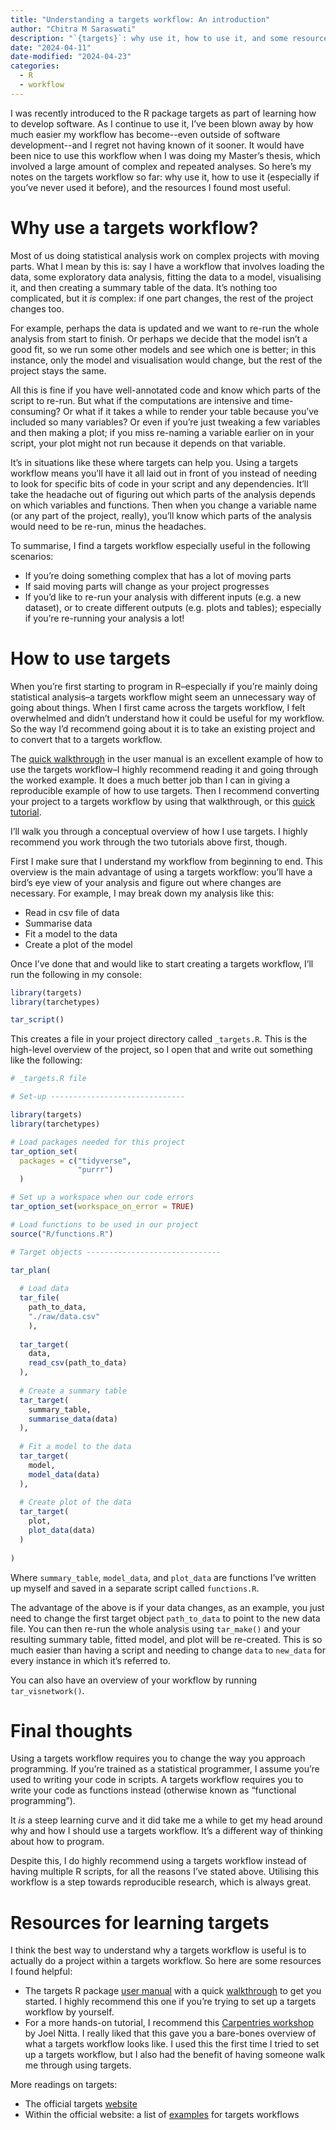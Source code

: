 ```yaml
---
title: "Understanding a targets workflow: An introduction"
author: "Chitra M Saraswati"
description: "`{targets}`: why use it, how to use it, and some resources to get you started. (Hint: reduce the mental burden of figuring out which step of the analysis you're on.)"
date: "2024-04-11"
date-modified: "2024-04-23"
categories:
  - R
  - workflow
---
```


I was recently introduced to the R package targets as part of learning how to develop software. As I continue to use it, I've been blown away by how much easier my workflow has become\--even outside of software development\--and I regret not having known of it sooner. It would have been nice to use this workflow when I was doing my Master's thesis, which involved a large amount of complex and repeated analyses. So here's my notes on the targets workflow so far: why use it, how to use it (especially if you've never used it before), and the resources I found most useful.

# Why use a targets workflow?

Most of us doing statistical analysis work on complex projects with moving parts. What I mean by this is: say I have a workflow that involves loading the data, some exploratory data analysis, fitting the data to a model, visualising it, and then creating a summary table of the data. It's nothing too complicated, but it *is* complex: if one part changes, the rest of the project changes too.

For example, perhaps the data is updated and we want to re-run the whole analysis from start to finish. Or perhaps we decide that the model isn't a good fit, so we run some other models and see which one is better; in this instance, only the model and visualisation would change, but the rest of the project stays the same.

All this is fine if you have well-annotated code and know which parts of the script to re-run. But what if the computations are intensive and time-consuming? Or what if it takes a while to render your table because you've included so many variables? Or even if you're just tweaking a few variables and then making a plot; if you miss re-naming a variable earlier on in your script, your plot might not run because it depends on that variable.

It's in situations like these where targets can help you. Using a targets workflow means you'll have it all laid out in front of you instead of needing to look for specific bits of code in your script and any dependencies. It'll take the headache out of figuring out which parts of the analysis depends on which variables and functions. Then when you change a variable name (or any part of the project, really), you'll know which parts of the analysis would need to be re-run, minus the headaches.

To summarise, I find a targets workflow especially useful in the following scenarios:

-   If you're doing something complex that has a lot of moving parts
-   If said moving parts will change as your project progresses
-   If you'd like to re-run your analysis with different inputs (e.g. a new dataset), or to create different outputs (e.g. plots and tables); especially if you're re-running your analysis a lot!

# How to use targets

When you're first starting to program in R--especially if you're mainly doing statistical analysis--a targets workflow might seem an unnecessary way of going about things. When I first came across the targets workflow, I felt overwhelmed and didn't understand how it could be useful for my workflow. So the way I'd recommend going about it is to take an existing project and to convert that to a targets workflow.

The [quick walkthrough](https://books.ropensci.org/targets/walkthrough.html) in the user manual is an excellent example of how to use the targets workflow--I highly recommend reading it and going through the worked example. It does a much better job than I can in giving a reproducible example of how to use targets. Then I recommend converting your project to a targets workflow by using that walkthrough, or this [quick tutorial](https://carpentries-incubator.github.io/targets-workshop/index.html).

I'll walk you through a conceptual overview of how I use targets. I highly recommend you work through the two tutorials above first, though.

First I make sure that I understand my workflow from beginning to end. This overview is the main advantage of using a targets workflow: you'll have a bird's eye view of your analysis and figure out where changes are necessary. For example, I may break down my analysis like this:

-   Read in csv file of data
-   Summarise data
-   Fit a model to the data
-   Create a plot of the model

Once I've done that and would like to start creating a targets workflow, I'll run the following in my console:

```r
library(targets)
library(tarchetypes)

tar_script()
```

This creates a file in your project directory called `_targets.R`. This is the high-level overview of the project, so I open that and write out something like the following:

```r
# _targets.R file

# Set-up ------------------------------

library(targets)
library(tarchetypes)

# Load packages needed for this project
tar_option_set(
  packages = c("tidyverse",
               "purrr")
  )

# Set up a workspace when our code errors
tar_option_set(workspace_on_error = TRUE)

# Load functions to be used in our project
source("R/functions.R")

# Target objects ------------------------------

tar_plan(
  
  # Load data
  tar_file(
    path_to_data,
    "./raw/data.csv"
    ),
    
  tar_target(
    data,
    read_csv(path_to_data)
  ),
  
  # Create a summary table
  tar_target(
    summary_table,
    summarise_data(data)
  ),
  
  # Fit a model to the data
  tar_target(
    model,
    model_data(data)
  ),
  
  # Create plot of the data
  tar_target(
    plot,
    plot_data(data)
  )
  
)

```

Where `summary_table`, `model_data`, and `plot_data` are functions I've written up myself and saved in a separate script called `functions.R`.

The advantage of the above is if your data changes, as an example, you just need to change the first target object `path_to_data` to point to the new data file. You can then re-run the whole analysis using `tar_make()` and your resulting summary table, fitted model, and plot will be re-created. This is so much easier than having a script and needing to change `data` to `new_data` for every instance in which it's referred to.

You can also have an overview of your workflow by running `tar_visnetwork()`.

# Final thoughts

Using a targets workflow requires you to change the way you approach programming. If you're trained as a statistical programmer, I assume you're used to writing your code in scripts. A targets workflow requires you to write your code as functions instead (otherwise known as "functional programming").

It *is* a steep learning curve and it did take me a while to get my head around why and how I should use a targets workflow. It's a different way of thinking about how to program.

Despite this, I do highly recommend using a targets workflow instead of having multiple R scripts, for all the reasons I've stated above. Utilising this workflow is a step towards reproducible research, which is always great.

# Resources for learning targets

I think the best way to understand why a targets workflow is useful is to actually do a project within a targets workflow. So here are some resources I found helpful:

-   The targets R package [user manual](https://books.ropensci.org/targets/) with a quick [walkthrough](https://books.ropensci.org/targets/walkthrough.html) to get you started. I highly recommend this one if you're trying to set up a targets workflow by yourself.
-   For a more hands-on tutorial, I recommend this [Carpentries workshop](https://carpentries-incubator.github.io/targets-workshop/index.html) by Joel Nitta. I really liked that this gave you a bare-bones overview of what a targets workflow looks like. I used this the first time I tried to set up a targets workflow, but I also had the benefit of having someone walk me through using targets.

More readings on targets:

-   The official targets [website](https://docs.ropensci.org/targets/)
-   Within the official website: a list of [examples](https://github.com/ropensci/targets#example-projects) for targets workflows
